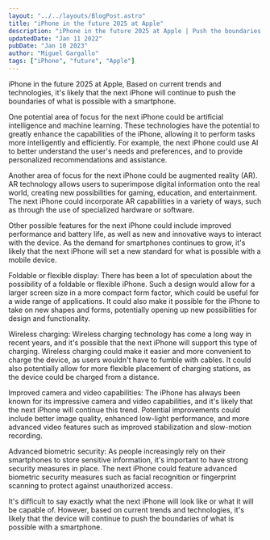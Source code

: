 ```yaml
---
layout: "../../layouts/BlogPost.astro"
title: "iPhone in the future 2025 at Apple"
description: "iPhone in the future 2025 at Apple | Push the boundaries."
updatedDate: "Jan 11 2022"
pubDate: "Jan 10 2023"
author: "Miguel Gargallo"
tags: ["iPhone", "future", "Apple"]
---
```


iPhone in the future 2025 at Apple, Based on current trends and technologies, it's likely that the next iPhone will continue to push the boundaries of what is possible with a smartphone.

One potential area of focus for the next iPhone could be artificial intelligence and machine learning. These technologies have the potential to greatly enhance the capabilities of the iPhone, allowing it to perform tasks more intelligently and efficiently. For example, the next iPhone could use AI to better understand the user's needs and preferences, and to provide personalized recommendations and assistance.

Another area of focus for the next iPhone could be augmented reality (AR). AR technology allows users to superimpose digital information onto the real world, creating new possibilities for gaming, education, and entertainment. The next iPhone could incorporate AR capabilities in a variety of ways, such as through the use of specialized hardware or software.

Other possible features for the next iPhone could include improved performance and battery life, as well as new and innovative ways to interact with the device. As the demand for smartphones continues to grow, it's likely that the next iPhone will set a new standard for what is possible with a mobile device.

Foldable or flexible display: There has been a lot of speculation about the possibility of a foldable or flexible iPhone. Such a design would allow for a larger screen size in a more compact form factor, which could be useful for a wide range of applications. It could also make it possible for the iPhone to take on new shapes and forms, potentially opening up new possibilities for design and functionality.

Wireless charging: Wireless charging technology has come a long way in recent years, and it's possible that the next iPhone will support this type of charging. Wireless charging could make it easier and more convenient to charge the device, as users wouldn't have to fumble with cables. It could also potentially allow for more flexible placement of charging stations, as the device could be charged from a distance.

Improved camera and video capabilities: The iPhone has always been known for its impressive camera and video capabilities, and it's likely that the next iPhone will continue this trend. Potential improvements could include better image quality, enhanced low-light performance, and more advanced video features such as improved stabilization and slow-motion recording.

Advanced biometric security: As people increasingly rely on their smartphones to store sensitive information, it's important to have strong security measures in place. The next iPhone could feature advanced biometric security measures such as facial recognition or fingerprint scanning to protect against unauthorized access.

It's difficult to say exactly what the next iPhone will look like or what it will be capable of. However, based on current trends and technologies, it's likely that the device will continue to push the boundaries of what is possible with a smartphone.
